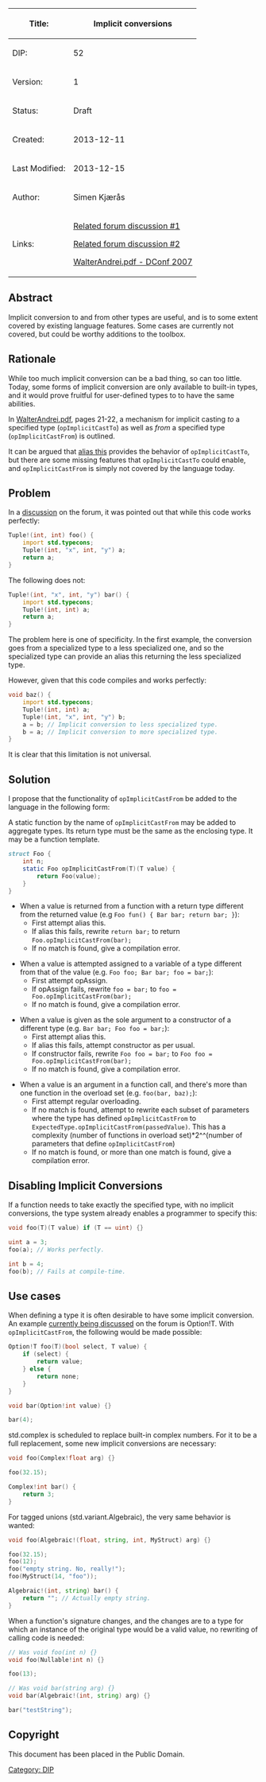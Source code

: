 {| class="wikitable"
!Title:
!'''Implicit conversions'''
|-
|DIP:
|52
|-
|Version:
|1
|-
|Status:
|Draft
|-
|Created:
|2013-12-11
|-
|Last Modified:
|2013-12-15
|-
|Author:
|Simen Kjærås
|-
|Links:
|
[http://forum.dlang.org/post/mailman.2632.1355345407.5162.digitalmars-d@puremagic.com Related forum discussion #1]

[http://forum.dlang.org/post/jul0qv$2l9d$1@digitalmars.com Related forum discussion #2]

[http://s3.amazonaws.com/dconf2007/WalterAndrei.pdf WalterAndrei.pdf - DConf 2007]
|}

== Abstract ==
Implicit conversion to and from other types are useful, and is to some extent covered by existing language features. Some cases are currently not covered, but could be worthy additions to the toolbox.

== Rationale ==
While too much implicit conversion can be a bad thing, so can too little. Today, some forms of implicit conversion are only available to built-in types, and it would prove fruitful for user-defined types to to have the same abilities.

In [http://s3.amazonaws.com/dconf2007/WalterAndrei.pdf WalterAndrei.pdf], pages 21-22, a mechanism for implicit casting ''to'' a specified type (<code>opImplicitCastTo</code>) as well as ''from'' a specified type (<code>opImplicitCastFrom</code>) is outlined.

It can be argued that [http://dlang.org/declaration.html#AliasThisDeclaration alias this] provides the behavior of <code>opImplicitCastTo</code>, but there are some missing features that <code>opImplicitCastTo</code> could enable, and <code>opImplicitCastFrom</code> is simply not covered by the language today. 

== Problem ==
In a [http://forum.dlang.org/post/jul0qv$2l9d$1@digitalmars.com discussion] on the forum, it was pointed out that while this code works perfectly:

<syntaxhighlight lang="d">
Tuple!(int, int) foo() {
    import std.typecons;
    Tuple!(int, "x", int, "y") a;
    return a;
}
</syntaxhighlight>

The following does not:

<syntaxhighlight lang="d">
Tuple!(int, "x", int, "y") bar() {
    import std.typecons;
    Tuple!(int, int) a;
    return a;
}
</syntaxhighlight>

The problem here is one of specificity. In the first example, the conversion goes from a specialized type to a less specialized one, and so the specialized type can provide an alias this returning the less specialized type.

However, given that this code compiles and works perfectly:

<syntaxhighlight lang="d">
void baz() {
    import std.typecons;
    Tuple!(int, int) a;
    Tuple!(int, "x", int, "y") b;
    a = b; // Implicit conversion to less specialized type.
    b = a; // Implicit conversion to more specialized type.
}
</syntaxhighlight>

It is clear that this limitation is not universal.

== Solution ==

I propose that the functionality of <code>opImplicitCastFrom</code> be added to the language in the following form:

A static function by the name of <code>opImplicitCastFrom</code> may be added to aggregate types. Its return type must be the same as the enclosing type. It may be a function template.

<syntaxhighlight lang="d">
struct Foo {
    int n;
    static Foo opImplicitCastFrom(T)(T value) {
        return Foo(value);
    }
}
</syntaxhighlight>


* When a value is returned from a function with a return type different from the returned value (e.g <code>Foo fun() { Bar bar; return bar; }</code>):
** First attempt alias this.
** If alias this fails, rewrite <code>return bar;</code> to return <code>Foo.opImplicitCastFrom(bar);</code>
** If no match is found, give a compilation error.


* When a value is attempted assigned to a variable of a type different from that of the value (e.g. <code>Foo foo; Bar bar; foo = bar;</code>):
** First attempt opAssign.
** If opAssign fails, rewrite <code>foo = bar;</code> to <code>foo = Foo.opImplicitCastFrom(bar);</code>
** If no match is found, give a compilation error.


* When a value is given as the sole argument to a constructor of a different type (e.g. <code>Bar bar; Foo foo = bar;</code>):
** First attempt alias this.
** If alias this fails, attempt constructor as per usual.
** If constructor fails, rewrite <code>Foo foo = bar;</code> to <code>Foo foo = Foo.opImplicitCastFrom(bar);</code>
** If no match is found, give a compilation error.


* When a value is an argument in a function call, and there's more than one function in the overload set (e.g. <code>foo(bar, baz);</code>):
** First attempt regular overloading.
** If no match is found, attempt to rewrite each subset of parameters where the type has defined <code>opImplicitCastFrom</code> to <code>ExpectedType.opImplicitCastFrom(passedValue)</code>. This has a complexity (number of functions in overload set)*2^^(number of parameters that define <code>opImplicitCastFrom</code>)
** If no match is found, or more than one match is found, give a compilation error.

== Disabling Implicit Conversions ==

If a function needs to take exactly the specified type, with no implicit conversions, the type system already enables a programmer to specify this:

<syntaxhighlight lang="d">
void foo(T)(T value) if (T == uint) {}

uint a = 3;
foo(a); // Works perfectly.

int b = 4;
foo(b); // Fails at compile-time.
</syntaxhighlight>


== Use cases ==

When defining a type it is often desirable to have some implicit conversion. An example [http://forum.dlang.org/post/l87ivq$263r$1@digitalmars.com currently being discussed] on the forum is Option!T. With <code>opImplicitCastFrom</code>, the following would be made possible:

<syntaxhighlight lang="d">
Option!T foo(T)(bool select, T value) {
    if (select) {
        return value;
    } else {
        return none;
    }
}

void bar(Option!int value) {}

bar(4);
</syntaxhighlight>


std.complex is scheduled to replace built-in complex numbers. For it to be a full replacement, some new implicit conversions are necessary:

<syntaxhighlight lang="d">
void foo(Complex!float arg) {}

foo(32.15);

Complex!int bar() {
    return 3;
}
</syntaxhighlight>


For tagged unions (std.variant.Algebraic), the very same behavior is wanted:

<syntaxhighlight lang="d">
void foo(Algebraic!(float, string, int, MyStruct) arg) {}

foo(32.15);
foo(12);
foo("empty string. No, really!");
foo(MyStruct(14, "foo"));

Algebraic!(int, string) bar() {
    return ""; // Actually empty string.
}
</syntaxhighlight>


When a function's signature changes, and the changes are to a type for which an instance of the original type would be a valid value, no rewriting of calling code is needed:

<syntaxhighlight lang="d">
// Was void foo(int n) {}
void foo(Nullable!int n) {}

foo(13);

// Was void bar(string arg) {}
void bar(Algebraic!(int, string) arg) {}

bar("testString");
</syntaxhighlight>


== Copyright ==
This document has been placed in the Public Domain.

[[Category: DIP]]